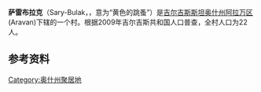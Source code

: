 {{noteTA
|G1=地名
|1=zh-hans:吉尔吉斯语; zh-hant:吉爾吉斯語;
}}{{Infobox Settlement
 | name = 萨雷布拉克
 | native_name = {{lang|ky|Сары-Булак}}
 |settlement_type = 村落
 | nickname = 
 | subdivision_type = [[国家|国家]]
 | subdivision_type1 = 州
 | subdivision_type2 = 区
 | subdivision_name = [[吉尔吉斯斯坦|吉尔吉斯斯坦]]
 | subdivision_name1 = [[奥什州|奥什州]]
 | subdivision_name2 = [[阿拉万区|阿拉万区]]
 | population_as_of=2009年
 | population_footnotes =<ref>{{cite web
                         | url  = http://212.42.101.100:8088/nacstat/sites/default/files/%D0%9E%D1%88%D1%81%D0%BA%D0%B0%D1%8F%20%D0%BE%D0%B1%D0%BB%D0%B0%D1%81%D1%82%D1%8C.pdf
                         | title  = 2009年吉尔吉斯斯坦共和国人口普查，奥什州
                         | deadurl  = yes
                         | archiveurl  = https://web.archive.org/web/20110810173811/http://212.42.101.100:8088/nacstat/sites/default/files/%D0%9E%D1%88%D1%81%D0%BA%D0%B0%D1%8F%20%D0%BE%D0%B1%D0%BB%D0%B0%D1%81%D1%82%D1%8C.pdf
                         | archivedate  = 2011-08-10
                         }}</ref>
 | population_total = 22
 | timezone = [[UTC+6|UTC+6]]
 | footnotes =
}}
'''萨雷布拉克'''（Sary-Bulak，{{lang-ky|Сары-Булак}}，意为“黄色的跳蚤”）是[[吉尔吉斯斯坦|吉尔吉斯斯坦]][[奥什州|奥什州]][[阿拉万区|阿拉万区]](Aravan)下辖的一个村。根据2009年吉尔吉斯共和国人口普查，全村人口为22人。



==参考资料==
{{reflist}}

{{吉尔吉斯斯坦地理小作品}}

[[Category:奥什州聚居地|Category:奥什州聚居地]]